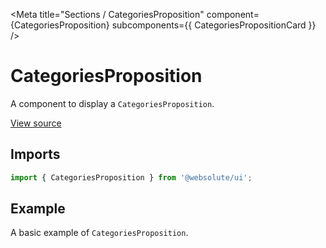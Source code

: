 
<Meta
  title="Sections / CategoriesProposition"
  component={CategoriesProposition}
  subcomponents={{ CategoriesPropositionCard }}
/>

# CategoriesProposition

A component to display a `CategoriesProposition`.

[View source](https://github.com/actarian/design-system/tree/main/src/ui/sections/categories-proposition)

## Imports

```js
import { CategoriesProposition } from '@websolute/ui';
```

## Example

A basic example of `CategoriesProposition`.

<Canvas>
  <Story name="CategoriesProposition">
    <CategoriesProposition />
  </Story>
</Canvas>

<Canvas>
  <Story name="CategoriesPropositionCard">
    <CategoriesPropositionCard maxWidth="540px" margin="3rem" />
  </Story>
</Canvas>
